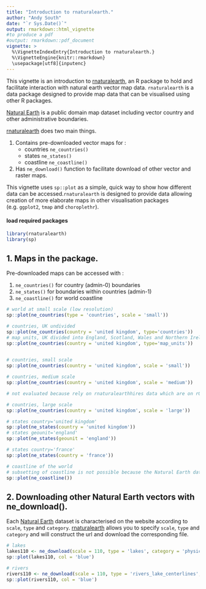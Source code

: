 ```yaml
---
title: "Introduction to rnaturalearth."
author: "Andy South"
date: "`r Sys.Date()`"
output: rmarkdown::html_vignette
#to produce a pdf
#output: rmarkdown::pdf_document
vignette: >
  %\VignetteIndexEntry{Introduction to rnaturalearth.}
  %\VignetteEngine{knitr::rmarkdown}
  \usepackage[utf8]{inputenc}
---
```


This vignette is an introduction to [rnaturalearth](https://github.com/AndySouth/rnaturalearth), an R package to hold and facilitate interaction with natural earth vector map data. `rnaturalearth` is a data package designed to provide map data that can be visualised using other R packages.

[Natural Earth](http://www.naturalearthdata.com/) is a public domain map dataset including vector country and other administrative boundaries. 

[rnaturalearth](https://github.com/AndySouth/rnaturalearth) does two main things.

1. Contains pre-downloaded vector maps for : 
    + countries `ne_countries()`
    + states `ne_states()`
    + coastline `ne_coastline()`
    
1. Has `ne_download()` function to facilitate download of other vector and raster maps.


This vignette uses `sp::plot` as a simple, quick way to show how different data can be accessed.`rnaturalearth` is designed to provide data allowing creation of more elaborate maps in other visualisation packages (e.g. `ggplot2`, `tmap` and `choroplethr`).



#### load required packages
```r
library(rnaturalearth)
library(sp)
```


## 1. Maps in the package.
Pre-downloaded maps can be accessed with : 

1. `ne_countries()` for country (admin-0) boundaries 
1. `ne_states()` for boundaries within countries (admin-1)
1. `ne_coastline()` for world coastline


```r

# world at small scale (low resolution)
sp::plot(ne_countries(type = 'countries', scale = 'small'))

# countries, UK undivided
sp::plot(ne_countries(country = 'united kingdom', type='countries'))
# map_units, UK divided into England, Scotland, Wales and Northern Ireland
sp::plot(ne_countries(country = 'united kingdom', type='map_units'))

     
# countries, small scale
sp::plot(ne_countries(country = 'united kingdom', scale = 'small'))   

# countries, medium scale
sp::plot(ne_countries(country = 'united kingdom', scale = 'medium'))

```


```r
# not evaluated because rely on rnaturalearthhires data which are on rOpenSci so CRAN check likely to fail

# countries, large scale
sp::plot(ne_countries(country = 'united kingdom', scale = 'large'))

# states country='united kingdom'
sp::plot(ne_states(country = 'united kingdom'))  
# states geounit='england'
sp::plot(ne_states(geounit = 'england')) 

# states country='france'
sp::plot(ne_states(country = 'france'))

```

```r

# coastline of the world
# subsetting of coastline is not possible because the Natural Earth data are not attributed in that way
sp::plot(ne_coastline())

```




## 2. Downloading other Natural Earth vectors with ne_download().  

Each [Natural Earth](http://www.naturalearthdata.com/) dataset is characterised on the website according to `scale`, `type` and `category`. [rnaturalearth](https://github.com/AndySouth/rnaturalearth) allows you to specify `scale`, `type` and `category` and will construct the url and download the corresponding file.

```r

# lakes
lakes110 <- ne_download(scale = 110, type = 'lakes', category = 'physical')
sp::plot(lakes110, col = 'blue')

# rivers
rivers110 <- ne_download(scale = 110, type = 'rivers_lake_centerlines', category = 'physical')
sp::plot(rivers110, col = 'blue')


```



